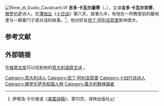 [[File:Rime_di_Guido_Cavalcanti.tif|thumb]]
'''吉多·卡瓦尔康蒂'''（{{lang-en|Guido Cavalcanti}}，{{bd|1255年||1300年|8月}}），又译'''圭多·卡瓦尔坎蒂'''，[[佛罗伦萨|佛罗伦萨]]诗人。在[[薄伽丘|薄伽丘]]《[[十日谈|十日谈]]》第六天，故事九中，有他在一所教堂前的墓地里与一群豪门子弟对话的故事。<ref>伊塔洛·卡尔维诺《[[美国讲稿|美国讲稿]]》，第10页，译林出版社</ref>。他对好友[[但丁·阿利吉耶里|但丁·阿利吉耶里]]影响很大。

==参考文献==
{{reflist}}

==外部链接==
在[[维基文库|维基文库]]可以找到他的[[意大利语|意大利语]][http://it.wikisource.org/wiki/Rime_(Cavalcanti) 原文诗] {{Wayback|url=http://it.wikisource.org/wiki/Rime_(Cavalcanti) |date=20191205072410 }}。


{{Authority control}}
[[Category:意大利诗人|Category:意大利诗人]]
[[Category:但丁·阿利吉耶里|Category:但丁·阿利吉耶里]]
[[Category:十四行诗诗人|Category:十四行诗诗人]]
[[Category:佛罗伦萨共和国人物|Category:佛罗伦萨共和国人物]]
[[Category:義大利無神論者|Category:義大利無神論者]]